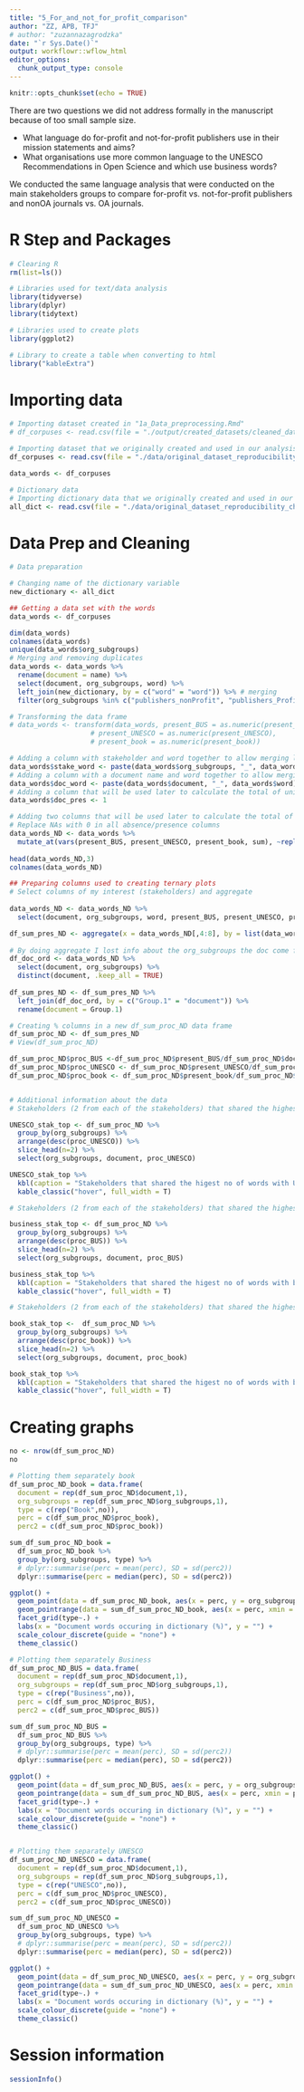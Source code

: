 ```yaml
---
title: "5_For_and_not_for_profit_comparison"
author: "ZZ, APB, TFJ"
# author: "zuzannazagrodzka"
date: "`r Sys.Date()`"
output: workflowr::wflow_html
editor_options:
  chunk_output_type: console
---
```


```r
knitr::opts_chunk$set(echo = TRUE)
```

There are two questions we did not address formally in the manuscript because of too small sample size. 

- What language do for-profit and not-for-profit publishers use in their mission statements and aims?
- What organisations use more common language to the UNESCO Recommendations in Open Science and which use business words? 

We conducted the same language analysis that were conducted on the main stakeholders groups to compare for-profit vs. not-for-profit publishers and nonOA journals vs. OA journals. 

# R Step and Packages

```r
# Clearing R
rm(list=ls())

# Libraries used for text/data analysis
library(tidyverse) 
library(dplyr)
library(tidytext)

# Libraries used to create plots
library(ggplot2)

# Library to create a table when converting to html
library("kableExtra") 

```


# Importing data

```r

# Importing dataset created in "1a_Data_preprocessing.Rmd"
# df_corpuses <- read.csv(file = "./output/created_datasets/cleaned_data.csv")

# Importing dataset that we originally created and used in our analysis
df_corpuses <- read.csv(file = "./data/original_dataset_reproducibility_check/original_cleaned_data.csv")

data_words <- df_corpuses

# Dictionary data 
# Importing dictionary data that we originally created and used in our analysis
all_dict <- read.csv(file = "./data/original_dataset_reproducibility_check/original_freq_dict_total_all.csv")

```

# Data Prep and Cleaning

``` r
# Data preparation

# Changing name of the dictionary variable
new_dictionary <- all_dict

## Getting a data set with the words
data_words <- df_corpuses

dim(data_words)
colnames(data_words)
unique(data_words$org_subgroups)
# Merging and removing duplicates
data_words <- data_words %>% 
  rename(document = name) %>% 
  select(document, org_subgroups, word) %>% 
  left_join(new_dictionary, by = c("word" = "word")) %>% # merging
  filter(org_subgroups %in% c("publishers_nonProfit", "publishers_Profit", "journals_nonOA", "journals_OA"))

```



```r
# Transforming the data frame
# data_words <- transform(data_words, present_BUS = as.numeric(present_BUS), 
                    # present_UNESCO = as.numeric(present_UNESCO), 
                    # present_book = as.numeric(present_book))

# Adding a column with stakeholder and word together to allow merging later
data_words$stake_word <- paste(data_words$org_subgroups, "_", data_words$word)
# Adding a column with a document name and word together to allow merging later
data_words$doc_word <- paste(data_words$document, "_", data_words$word)
# Adding a column that will be used later to calculate the total of unique words in the document (dictionaries without removed words)
data_words$doc_pres <- 1

# Adding two columns that will be used later to calculate the total of unique words in the document (new dictionaries with removed common words)
# Replace NAs with 0 in all absence/presence columns
data_words_ND <- data_words %>%
  mutate_at(vars(present_BUS, present_UNESCO, present_book, sum), ~replace_na(., 0)) # replacing NAs
  
head(data_words_ND,3)
colnames(data_words_ND)

## Preparing columns used to creating ternary plots
# Select columns of my interest (stakeholders) and aggregate 
  
data_words_ND <- data_words_ND %>% 
  select(document, org_subgroups, word, present_BUS, present_UNESCO, present_book, doc_pres, sum) # selecting columns, sum - column with the information about in how many dictionaries a certain word occurs

df_sum_pres_ND <- aggregate(x = data_words_ND[,4:8], by = list(data_words_ND$document), FUN = sum, na.rm = TRUE)
  
# By doing aggregate I lost info about the org_subgroups the doc come from, I want to add it
df_doc_ord <- data_words_ND %>% 
  select(document, org_subgroups) %>% 
  distinct(document, .keep_all = TRUE)
  
df_sum_pres_ND <- df_sum_pres_ND %>% 
  left_join(df_doc_ord, by = c("Group.1" = "document")) %>% 
  rename(document = Group.1)

# Creating % columns in a new df_sum_proc_ND data frame 
df_sum_proc_ND <- df_sum_pres_ND
# View(df_sum_proc_ND)

df_sum_proc_ND$proc_BUS <-df_sum_proc_ND$present_BUS/df_sum_proc_ND$doc_pres*100
df_sum_proc_ND$proc_UNESCO <- df_sum_proc_ND$present_UNESCO/df_sum_proc_ND$doc_pres*100
df_sum_proc_ND$proc_book <- df_sum_proc_ND$present_book/df_sum_proc_ND$doc_pres*100


# Additional information about the data
# Stakeholders (2 from each of the stakeholders) that shared the highest no of words with UNESCO recommendation

UNESCO_stak_top <- df_sum_proc_ND %>% 
  group_by(org_subgroups) %>% 
  arrange(desc(proc_UNESCO)) %>% 
  slice_head(n=2) %>% 
  select(org_subgroups, document, proc_UNESCO)

UNESCO_stak_top %>% 
  kbl(caption = "Stakeholders that shared the higest no of words with UNESCO recommendation:") %>% 
  kable_classic("hover", full_width = T)

# Stakeholders (2 from each of the stakeholders) that shared the highest no of words with business dictionary

business_stak_top <- df_sum_proc_ND %>% 
  group_by(org_subgroups) %>% 
  arrange(desc(proc_BUS)) %>% 
  slice_head(n=2) %>% 
  select(org_subgroups, document, proc_BUS)

business_stak_top %>% 
  kbl(caption = "Stakeholders that shared the higest no of words with business dictionary:") %>% 
  kable_classic("hover", full_width = T)

# Stakeholders (2 from each of the stakeholders) that shared the highest no of words with book dictionary (control)

book_stak_top <-  df_sum_proc_ND %>% 
  group_by(org_subgroups) %>% 
  arrange(desc(proc_book)) %>% 
  slice_head(n=2) %>% 
  select(org_subgroups, document, proc_book)

book_stak_top %>% 
  kbl(caption = "Stakeholders that shared the higest no of words with book dictionary (control):") %>% 
  kable_classic("hover", full_width = T)

```

# Creating graphs

```r
no <- nrow(df_sum_proc_ND)
no

# Plotting them separately book
df_sum_proc_ND_book = data.frame(
  document = rep(df_sum_proc_ND$document,1),
  org_subgroups = rep(df_sum_proc_ND$org_subgroups,1),
  type = c(rep("Book",no)),
  perc = c(df_sum_proc_ND$proc_book),
  perc2 = c(df_sum_proc_ND$proc_book))

sum_df_sum_proc_ND_book = 
  df_sum_proc_ND_book %>%
  group_by(org_subgroups, type) %>%
  # dplyr::summarise(perc = mean(perc), SD = sd(perc2))
  dplyr::summarise(perc = median(perc), SD = sd(perc2))

ggplot() +
  geom_point(data = df_sum_proc_ND_book, aes(x = perc, y = org_subgroups), alpha = 0.1, position = position_jitter()) +
  geom_pointrange(data = sum_df_sum_proc_ND_book, aes(x = perc, xmin = perc - SD, xmax = perc + SD, y = org_subgroups)) +
  facet_grid(type~.) +
  labs(x = "Document words occuring in dictionary (%)", y = "") +
  scale_colour_discrete(guide = "none") +
  theme_classic()

# Plotting them separately Business
df_sum_proc_ND_BUS = data.frame(
  document = rep(df_sum_proc_ND$document,1),
  org_subgroups = rep(df_sum_proc_ND$org_subgroups,1),
  type = c(rep("Business",no)),
  perc = c(df_sum_proc_ND$proc_BUS),
  perc2 = c(df_sum_proc_ND$proc_BUS))

sum_df_sum_proc_ND_BUS = 
  df_sum_proc_ND_BUS %>%
  group_by(org_subgroups, type) %>%
  # dplyr::summarise(perc = mean(perc), SD = sd(perc2))
  dplyr::summarise(perc = median(perc), SD = sd(perc2))

ggplot() +
  geom_point(data = df_sum_proc_ND_BUS, aes(x = perc, y = org_subgroups), alpha = 0.1, position = position_jitter()) +
  geom_pointrange(data = sum_df_sum_proc_ND_BUS, aes(x = perc, xmin = perc - SD, xmax = perc + SD, y = org_subgroups)) +
  facet_grid(type~.) +
  labs(x = "Document words occuring in dictionary (%)", y = "") +
  scale_colour_discrete(guide = "none") +
  theme_classic()


# Plotting them separately UNESCO
df_sum_proc_ND_UNESCO = data.frame(
  document = rep(df_sum_proc_ND$document,1),
  org_subgroups = rep(df_sum_proc_ND$org_subgroups,1),
  type = c(rep("UNESCO",no)),
  perc = c(df_sum_proc_ND$proc_UNESCO),
  perc2 = c(df_sum_proc_ND$proc_UNESCO))

sum_df_sum_proc_ND_UNESCO = 
  df_sum_proc_ND_UNESCO %>%
  group_by(org_subgroups, type) %>%
  # dplyr::summarise(perc = mean(perc), SD = sd(perc2))
  dplyr::summarise(perc = median(perc), SD = sd(perc2))

ggplot() +
  geom_point(data = df_sum_proc_ND_UNESCO, aes(x = perc, y = org_subgroups), alpha = 0.1, position = position_jitter()) +
  geom_pointrange(data = sum_df_sum_proc_ND_UNESCO, aes(x = perc, xmin = perc - SD, xmax = perc + SD, y = org_subgroups)) +
  facet_grid(type~.) +
  labs(x = "Document words occuring in dictionary (%)", y = "") +
  scale_colour_discrete(guide = "none") +
  theme_classic()


```


# Session information
``` r
sessionInfo()
```

